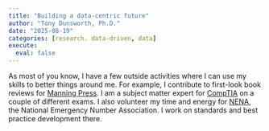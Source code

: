 ```yaml
---
title: "Building a data-centric future"
author: "Tony Dunsworth, Ph.D."
date: "2025-08-19"
categories: [research. data-driven, data]
execute: 
  eval: false
---
```


As most of you know, I have a few outside activities where I can use my skills to better things around me. For example, I contribute to first-look book reviews for [Manning Press](https://www.manning.com/). I am a subject matter expert for [CompTIA](https://www.comptia.com/) on a couple of different exams. I also volunteer my time and energy for [NENA](https://www.nena.org/), the National Emergency Number Association. I work on standards and best practice development there. 